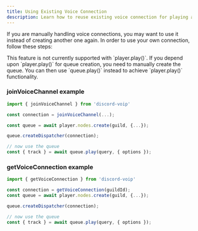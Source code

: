 ```yaml
---
title: Using Existing Voice Connection
description: Learn how to reuse existing voice connection for playing audio
---
```


If you are manually handling voice connections, you may want to use it instead of creating another one again. In order to use your own connection, follow these steps:

<Callout>
  This feature is not currently supported with `player.play()`. If you depend upon `player.play()` for queue creation,
  you need to manually create the queue. You can then use `queue.play()` instead to achieve `player.play()`
  functionality.
</Callout>

### joinVoiceChannel example

```js title="play.js"
import { joinVoiceChannel } from 'discord-voip'

const connection = joinVoiceChannel(...);

const queue = await player.nodes.create(guild, {...});

queue.createDispatcher(connection);

// now use the queue
const { track } = await queue.play(query, { options });
```

### getVoiceConnection example

```js title="play.js"
import { getVoiceConnection } from 'discord-voip'

const connection = getVoiceConnection(guildId);
const queue = await player.nodes.create(guild, {...});

queue.createDispatcher(connection);

// now use the queue
const { track } = await queue.play(query, { options });
```

